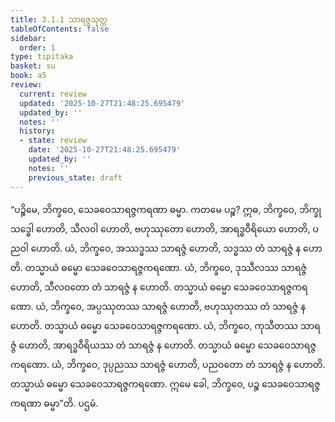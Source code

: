 ```yaml
---
title: 3.1.1 သာရဇ္ဇသုတ္တ
tableOfContents: false
sidebar:
  order: 1
type: tipitaka
basket: su
book: a5
review:
  current: review
  updated: '2025-10-27T21:48:25.695479'
  updated_by: ''
  notes: ''
  history:
  - state: review
    date: '2025-10-27T21:48:25.695479'
    updated_by: ''
    notes: ''
    previous_state: draft
---
```



<ReviewStatus review={frontmatter.review} showDetails={true} />

<HypothesisAnnotation frontmatter={frontmatter} />

<DynamicBreadcrumb />

<Division number="101" book="a5" e="ch" v="16" p="112">

<Paragraph number="608" book="a5">
“ပဉ္စိမေ, ဘိက္ခဝေ, သေခဝေသာရဇ္ဇကရဏာ ဓမ္မာ. ကတမေ ပဉ္စ? ဣဓ, ဘိက္ခဝေ, ဘိက္ခု သဒ္ဓေါ ဟောတိ, သီလဝါ ဟောတိ, ဗဟုဿုတော ဟောတိ, အာရဒ္ဓဝီရိယော ဟောတိ, ပညဝါ ဟောတိ.
</Paragraph>

<Paragraph number="609" book="a5">
ယံ, ဘိက္ခဝေ, အဿဒ္ဓဿ သာရဇ္ဇံ ဟောတိ, သဒ္ဓဿ တံ သာရဇ္ဇံ န ဟောတိ. တသ္မာယံ ဓမ္မော သေခဝေသာရဇ္ဇကရဏော.
</Paragraph>

<Paragraph number="610" book="a5">
ယံ, ဘိက္ခဝေ, ဒုဿီလဿ သာရဇ္ဇံ ဟောတိ, သီလဝတော တံ သာရဇ္ဇံ န ဟောတိ. တသ္မာယံ ဓမ္မော သေခဝေသာရဇ္ဇကရဏော.
</Paragraph>

<Paragraph number="611" book="a5">
ယံ, ဘိက္ခဝေ, အပ္ပဿုတဿ သာရဇ္ဇံ ဟောတိ, ဗဟုဿုတဿ တံ သာရဇ္ဇံ န ဟောတိ. တသ္မာယံ ဓမ္မော သေခဝေသာရဇ္ဇကရဏော.
</Paragraph>

<Paragraph number="612" book="a5">
ယံ, ဘိက္ခဝေ, ကုသီတဿ သာရဇ္ဇံ ဟောတိ, အာရဒ္ဓဝီရိယဿ တံ သာရဇ္ဇံ န ဟောတိ. တသ္မာယံ ဓမ္မော သေခဝေသာရဇ္ဇကရဏော.
</Paragraph>

<Paragraph number="613" book="a5">
ယံ, ဘိက္ခဝေ, ဒုပ္ပညဿ သာရဇ္ဇံ ဟောတိ, ပညဝတော တံ သာရဇ္ဇံ န ဟောတိ. တသ္မာယံ ဓမ္မော သေခဝေသာရဇ္ဇကရဏော. ဣမေ ခေါ, ဘိက္ခဝေ, ပဉ္စ သေခဝေသာရဇ္ဇကရဏာ ဓမ္မာ”တိ.

</Paragraph>
</Division>

<Paragraph number="614" type="center" book="a5">
ပဌမံ.
</Paragraph>